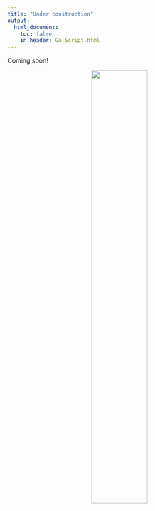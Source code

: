 ---
title: "Under construction"
output: 
  html_document:
    toc: false
    in_header: GA_Script.html
---

Coming soon!

<center>![](images/underconstuction.jpg){width=50%}</center>
